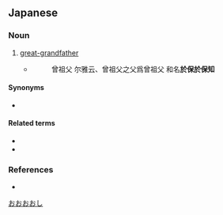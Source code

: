 ==Japanese==
{{ja-kanjitab|大|祖|父}}

===Noun===
{{ja-noun|おおおおじ|hhira=おほおほぢ}}

# [[great-grandfather]]
#* {{RQ:Wamyō Ruijushō|1|111}}
#*: 曾祖父 尔雅云、曾祖父之父爲曾祖父 和名'''於保於保知'''

====Synonyms====
* {{ja-r|曾祖父|そうそふ}}

====Related terms====
* {{ja-r|大祖母|おおおば}}
* {{ja-r|曾祖伯父|おおおおじおじ}}

===References===
* {{R:Wamyō Ruijushō}}

[[Category:ja:Family|おおおおし]]